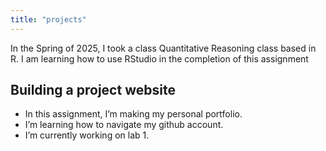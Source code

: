 ```yaml
---
title: "projects"
---
```


In the Spring of 2025, I took a class Quantitative Reasoning class based in R. I am learning how to use RStudio in the completion of this assignment

## Building a project website

-   In this assignment, I'm making my personal portfolio.
-   I'm learning how to navigate my github account.
-   I'm currently working on lab 1.
